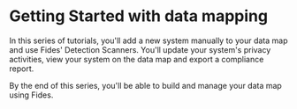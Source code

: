 
# Getting Started with data mapping

<TutorialKey duration="15" product="Fides" topic="Data Mapping" video="true" interactive="true"/>

In this series of tutorials, you'll add a new system manually to your data map and use Fides' Detection Scanners. You'll update your system's privacy activities, view your system on the data map and export a compliance report.

By the end of this series, you'll be able to build and manage your data map using Fides.

<VimeoVideo src="https://player.vimeo.com/video/848493584?badge=0&amp;autopause=0&amp;player_id=0&amp;app_id=58479" />

<KeyTutorialWrap>
  <TutorialFeat title="01 | Fundamentals" link="/activity/data-mapping-fundamentals"   description="Get an overview of the fundamental terms, requirements and concepts of Data Mapping." duration="6" video="true" interactive="true" />
  <TutorialFeat title="02 | Adding systems" link="/user-guides/data-mapping/data-mapping-adding-systems-manually"  description="Learn how to add and update systems on your data map manually in the Fides Control." duration="4" interactive="true"  />
  <TutorialFeat title="03 | Scanning for systems" link="/user-guides/data-mapping/data-mapping-system-detection"  description="Run Fides's detection tools to scan your cloud, single sign-on providers and clusters for systems." duration="8" interactive="true" />
  <TutorialFeat title="04 | Adding data uses" link="/user-guides/data-mapping/data-mapping-data-uses"   description="Add and update data uses and data processing activities on your systems for accurate reporting." duration="9"  interactive="true" />
   <TutorialFeat title="05 | Using Fides Compass" link="/user-guides/data-mapping/data-mapping-dictionary"   description="Autocomplete all system and data use information using our privacy intelligence dictionary." duration="9"  interactive="true" />
  <TutorialFeat title="06 | Creating reports" link="/user-guides/data-mapping/data-mapping-reports"   description="Explore the data map, filter your view and export reports to comply with global privacy regulations." duration="9"  interactive="true" />

</KeyTutorialWrap>



